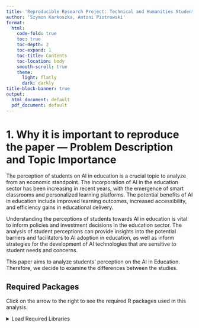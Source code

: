 ```yaml
---
title: 'Reproducible Research Project: Technical and Humanities Students’ Perspectives on the Development and Sustainability of Artificial Intelligence (AI)'
author: 'Szymon Karkoszka, Antoni Piotrowski'
format: 
  html:
    code-fold: true
    toc: true
    toc-depth: 2
    toc-expand: 1
    toc-title: Contents
    toc-location: body
    smooth-scroll: true
    theme:
      light: flatly
      dark: darkly
title-block-banner: true
output:
  html_document: default
  pdf_document: default
---
```



# 1. Why it is important to reproduce the paper — Problem Description and Topic Importance

The perception of students on AI in education is a crucial topic to analyze from an economic standpoint. The incorporation of AI in the education sector has been increasing in recent years, with the emergence of smart classrooms and personalized learning platforms. The potential benefits of AI in education include improved learning outcomes, increased accessibility, and efficiency gains in educational delivery.

Understanding the perceptions of students towards AI in education is vital to inform policies and investment decisions in the education sector. The analysis of student perceptions can provide insights into the potential barriers and facilitators to AI adoption in education, as well as inform strategies for the development of AI technologies that are sensitive to student needs and concerns.

This paper aims to analyze students’ perception on the AI in Education. Therefore, we decide to examine the differences between the studies.

## Required Packages

Click on the arrow to the right to see the required R packages used in this analysis.

<details>
<summary>Load Required Libraries</summary>

```r
# Loading necessary libraries for analysis

library(tidyverse)        # Data manipulation and visualization
library(RColorBrewer)     # Color palettes
library(reshape2)         # Data reshaping
library(ggplot2)          # Creating graphics
library(kableExtra)       # Enhancing tables
library(scales)           # Scale functions for visualization
library(dplyr)            # Data manipulation
library(tidyr)            # Data tidying
library(knitr)            # Automatic reporting
library(kableExtra)       # Enhancing tables
library(car)              # Advanced regression models
library(rstudioapi)       # Data manipulation and visualization
library(plotly)           # Data manipulation and visualization
```     


# 2. Data

In terms of the comparison, the data we found are excellent as they both compare students and are both from Romania. Unfortunately, our dataset is *10 times smaller* but much more informative. Our data are also much more up to date, and we can say that we compare data between two "AI Waves" — one from 2017 and another from 2022.

The dataset utilized in this study encompasses the responses obtained from a survey administered to undergraduate students in their 2nd and 3rd years of study at the Faculty of Cybernetics, Statistics, and Economic Informatics. The survey was conducted online and disseminated through social media groups. Its objective was to acquire insights into students' perceptions regarding the role of artificial intelligence (AI) in the domain of education.

This dataset comprises a total of 96 observations, each representing a unique case or participant. Additionally, the dataset contains 36 variables, which encompass the different characteristics or attributes under investigation.

## 2.1 Loading the Data

Click on the arrow to the right to view the code used for loading the data.

<details>   
<summary>Load Dataset from Local Storage</summary>
```r
current_path <- rstudioapi::getActiveDocumentContext()$path
current_path <- path.expand(current_path)
current_path <- dirname(current_path)
to_csv <- file.path(current_path, "Data", "Survey_AI.csv")
to_csv
```

```r
data <- read.csv(to_csv)
```
</details>



## 2.2 List of Variables

This section provides a description of the variables used in the study. The main dependent variable is concerned with the perceived utility of AI in the educational process.

### Dependent Variable

- **Q7.Utility_grade**: On a scale of 1 to 10, how useful do you think AI would be in the educational process? 
  - 1: Not useful at all
  - 10: Extremely useful

### Independent Variables

#### Identification
- **ID**: Student ID

#### Knowledge and Sources about AI
- **Q1.AI_knowledge**: Level of knowledge about artificial intelligence on a scale of 1 to 10
  - 1: Not informed at all
  - 10: Extremely informed
- **Q2.AI_sources**: Sources used to learn about artificial intelligence:
  - **Q2.1.Internet**: Whether Internet was used as a source (1 = Yes, 0 = No)
  - **Q2.2.Books.Papers**: Whether Books/Scientific papers were used (1 = Yes, 0 = No)
  - **Q2.3.Social_media**: Whether social media was used (1 = Yes, 0 = No)
  - **Q2.4.Discussions**: Whether discussions with family/friends were used (1 = Yes, 0 = No)
  - **Q2.5.NotInformed**: Indicator if "I don't inform myself about AI" was chosen (1 = Yes, 0 = No)

#### Opinions on AI
- **Q3.1.AI_dehumanization**: AI encourages dehumanization (1-5 scale)
- **Q3.2.Job_replacement**: Robots will replace people at work (1-5 scale)
- **Q3.3.Problem_solving**: AI helps to solve many problems in society (1-5 scale)
- **Q3.4.AI_rulling_society**: AI will rule society (1-5 scale)
- **Q4.1.AI_costly**: Machinery using AI is very expensive to build and maintain (1-5 scale)
- **Q4.2.Economic_crisis**: AI will lead to a global economic crisis (1-5 scale)
- **Q4.3.Economic_growth**: AI will help global economic growth (1-5 scale)
- **Q4.4.Job_loss**: AI leads to job losses (1-5 scale)

#### Personal Feelings and Impact Domains
- **Q5.Feelings**: Feelings associated with AI
  - 1: Curiosity
  - 2: Fear
  - 3: Indifference
  - 4: Trust
- **Q6.Domains**: Areas where AI would have a big impact
  - **Q6.1.Education**: (1 = Yes, 0 = No)
  - **Q6.2.Medicine**: (1 = Yes, 0 = No)
  - **Q6.3.Agriculture**: (1 = Yes, 0 = No)
  - **Q6.4.Constructions**: (1 = Yes, 0 = No)
  - **Q6.5.Marketing**: (1 = Yes, 0 = No)
  - **Q6.6.Administration**: (1 = Yes, 0 = No)
  - **Q6.7.Art**: (1 = Yes, 0 = No)

#### Educational Process
- **Q8.Advantage_teaching**: Main advantage of AI in the teaching process (1-4 scale)
- **Q9.Advantage_learning**: Level of advantage of AI in the learning process (1-4 scale)
- **Q10.Advantage_evaluation**: Level of advantage of AI in the evaluation process (1-4 scale)
- **Q11.Disadvantage_educational_process**: Level of disadvantage of AI in the educational process (1-4 scale)

#### Demographics and Academic Performance
- **Q12.Gender**: Gender of the student (1 = Male, 2 = Female)
- **Q13.Year_of_study**: Year of study of the student (1-Year 2, 2-Year 3)
- **Q14.Major**: Major or field of study of the student
  - 1: Economic Cybernetics
  - 2: Statistics and Economic Forecasting
  - 3: Economic Informatics
- **Q15.Passed_exams**: Indicator if the student passed the exams (1 = Yes, 0 = No)
- **Q16.GPA**: Student's GPA for the last year of study on a scale from 1 to 10

# 4. Further Data Analysis and Visualization

Continuing with our analysis, we now focus on transforming the data and examining it for completeness, followed by a comparative study with previous findings.

## Examining Data Structure

To understand the variables and their types better, check the data structure by expanding the section below.

<details>
<summary>View Data Structure</summary>

```r
# Show the structure of the data to verify variable types and completeness
str(data)
```
</details>
### Cleaning Data
Removing Unnecessary Variables
Since some character variables are only annotations, they will be removed. See the details of this process below.

<details>
<summary>Remove Character Variables</summary>
```r
# Removing character variables that serve as comments for certain responses
data <- subset(data, select = -c(Q2.AI_sources, Q6.Domains, ID))
```
</details>
### Converting Variables to Numeric
To facilitate our analysis, all variables need to be numeric. This conversion can be reviewed below.

<details>
<summary>Convert All Variables to Numeric</summary>
```r
# Converting all variables in the dataset to numeric for consistent analysis
data <- mutate_all(data, as.numeric)
```
</details>
### Checking for Missing Values
Before proceeding further, it's essential to ensure there are no missing values in the dataset.

<details>
<summary>Check for Missing Values</summary>
```r
# Check and print the sum of missing values across all columns
print(missing_values <- colSums(is.na(data)))
```
</details>


# 5. Visual Analysis of Student Knowledge

With no missing values confirmed, we proceed to a visual representation of student knowledge on AI.

The provided plot shows the distribution of AI knowledge ratings among students. It is observed that:

- The ratings of 7.5 and 5.0 are most frequent, indicating a moderate to good understanding of AI by the majority.
- Extremely low (2.5) and high (10.0) ratings are less frequent, reflecting that fewer students consider their understanding of AI to be very poor or excellent.
- The distribution centers around mid to slightly higher knowledge ratings, with fewer students at the extremes.

This visualization is crucial for understanding the spread of AI knowledge levels across the surveyed student population and helps in identifying areas where additional education or clarification might be needed.

<details>
<summary>Click here to view the code used for generating the plot</summary>

```r
custom_colors <- brewer.pal(10, "Spectral")

fig1 <- ggplot(data, aes(x = Q1.AI_knowledge)) +
  geom_bar(aes(fill = factor(Q1.AI_knowledge)), color = "black") +
  scale_fill_manual(values = custom_colors) +
  xlab("AI knowledge rating") +
  ylab("Number of responses") +
  ggtitle("A countplot of AI knowledge ratings") +
  theme_minimal() +
  theme(plot.title = element_text(size = 16, face = "bold"),
        axis.title = element_text(size = 12),
        axis.text = element_text(size = 10),
        legend.title = element_blank(),
        legend.position = "none")


```
</details>
```r
print(fig1)
```


# 6. Analysis of Information Sources

We analyzed the sources students use to inform themselves about artificial intelligence, which is crucial for understanding their exposure and potentially the depth of their knowledge.

The bar plot below illustrates the proportion of students using each source:

- **Internet**: The most utilized source, used by nearly 40% of the students.
- **Social Media**: The second most popular source, with about 25% usage.
- **Books/Papers**: Follows closely behind social media, used by roughly 20% of the students.
- **Discussions**: Less common, with around 15% of students engaging in discussions about AI.
- **Not Informed**: A small proportion, approximately 5%, do not seek information about AI.

This distribution suggests a heavy reliance on digital sources, with traditional sources like books and papers still playing a significant role.
<details>
<summary>Click here to view the code used for generating the plot</summary>
```r
source_names <- c("Internet", "Books/Papers", "Social Media", "Discussions", "Not Informed")
source_counts <- sapply(data[, c("Q2.1.Internet", "Q2.2.Books.Papers", "Q2.3.Social_media", "Q2.4.Discussions", "Q2.5.NotInformed")], function(col) sum(col == 1))

source_data <- data.frame(Source = source_names, Count = source_counts)
source_data$Proportion <- source_data$Count / sum(source_data$Count)

custom_colors <- brewer.pal(5, "Spectral")
fig2 <- ggplot(source_data, aes(x = reorder(Source, -Proportion), y = Proportion, fill = Source)) +
  geom_bar(stat = "identity", color = "black") +
  labs(x = "Source", y = "Proportion", fill = "Source") +
  ggtitle("Proportion of Students Using Each Source") +
  theme_minimal() +
  theme(axis.text.x = element_text(angle = 45, hjust = 1),
        plot.title = element_text(size = 16, face = "bold"),
        axis.title = element_text(size = 12),
        axis.text = element_text(size = 10),
        legend.title = element_text(size = 12),
        legend.position = "right") +
  scale_fill_manual(values = custom_colors)

```
</details>
```r
print(fig2)
```

# 7. Correlation Analysis Among Information Sources

This section explores the relationships between different sources students use to inform themselves about artificial intelligence. A correlation heatmap provides a visual representation of these relationships.

The heatmap below shows how each source of information correlates with others. Positive correlations (shown in blue) suggest that students who use one source are likely to use another, whereas negative correlations (shown in red) suggest that students who use one source are less likely to use another.



<details>
<summary>Click here to view the code used for generating the correlation heatmap</summary>

```r
selected_columns <- c("Q2.1.Internet", "Q2.2.Books.Papers", "Q2.3.Social_media", "Q2.4.Discussions", "Q2.5.NotInformed")
selected_data <- data[,selected_columns]

# Calculate the correlation matrix and round the values
correlation_matrix <- round(cor(selected_data), 2)
correlation_data <- melt(correlation_matrix)

# Genrate heatMap
corelationHeatMap <- ggplot(data = correlation_data, aes(x = Var1, y = Var2, fill = value)) +
  geom_tile(color = "white") +
  scale_fill_gradient2(low = "red", mid = "white", high = "blue", midpoint = 0) +
  theme_minimal() +
  labs(title = "Correlation Heatmap", x = "", y = "") +
  theme(axis.text.x = element_text(angle = 45, vjust = 1, hjust = 1))
```
</details>

```r
print(corelationHeatMap)
```


# 8. Relation of Student Knowledge about AI to Their Views on Various AI-related Statements

This section explores how students' knowledge about AI correlates with their opinions on various AI-related statements. The analysis aims to discern patterns or trends in agreement levels across different knowledge segments.

## 8.1 Analysis of Mean Knowledge Scores by Information Source Usage

We first analyze the mean AI knowledge scores for students based on whether they use specific information sources. This provides insights into whether accessing particular types of information correlates with higher AI knowledge.

<details>
<summary>Click here to view the code used for this analysis</summary>

```r
# Define the columns vector
columns <- c("Q2.1.Internet", "Q2.2.Books.Papers", "Q2.3.Social_media", "Q2.4.Discussions", "Q2.5.NotInformed")

# Create an empty list to store the results
results <- list()

# Iterate over the columns
for (i in columns) {
  x1 <- mean(data[data[, i] == 0, "Q1.AI_knowledge"], na.rm = TRUE)
  x2 <- mean(data[data[, i] == 1, "Q1.AI_knowledge"], na.rm = TRUE)
  change <- round(x2 - x1, 2)
  results[[i]] <- c(x1, x2, change)
}

# Create a data frame from the results list
data2 <- data.frame(t(as.data.frame(results)))
colnames(data2) <- c("No - MeanQ1", "Yes - MeanQ1", "Absolute Change")
row.names(data2) <- columns
```

## 8.2 Visualization of Agreement Levels on AI Statements

The violin plot below visualizes students' levels of agreement with various statements about AI, ranging from its impact on society and work to its economic implications.


<details>
<summary>Click here to view the code used for generating the violin plot</summary>

```r
# Define the column names and labels
columns2 <- c('Q3.1.AI_dehumanization', 'Q3.2.Job_replacement', 'Q3.3.Problem_solving', 'Q3.4.AI_rulling_society',
                    'Q4.1.AI_costly', 'Q4.2.Economic_crisis', 'Q4.3.Economic_growth', 'Q4.4.Job_loss')
labels <- c('AI encourages dehumanization', 'Robots will replace people at work', 'AI helps to solve many problems in society',
            'AI will rule society', 'Machinery using AI is very expensive',
            'AI will lead to a global economic crisis', 'AI will help global economic growth', 'AI leads to job losses')

# Reshape the data for plotting
data_subset_long <- melt(data)
names(data_subset_long) <- c("variable", "value")
data_subset_long$variable <- factor(data_subset_long$variable, levels = columns2, labels = labels)

# Create a color palette
my_palette <- brewer.pal(8, "Set2")

# Create a violin plot
p <- ggplot(data_subset_long, aes(x = variable, y = value, fill = variable)) +
  geom_violin(trim = FALSE, color = "black", alpha = 0.8) +
  scale_fill_manual(values = my_palette) +
  labs(title = "Violin Plot of Questions 3 & 4 Statements versus Responses",
       x = "Statement", y = "Agreement Level") +
  theme_minimal() +
  theme(axis.text.x = element_text(angle = 45, hjust = 1, size = 12),
        plot.title = element_text(hjust = 0.5, size = 14),
        legend.position = "none",
        panel.grid.major.y = element_blank(),
        panel.grid.minor = element_blank(),
        panel.border = element_blank())
```
</details>
```r
# Print the plot
print(p)
```



# 9. Analysis of Students' Feelings About the Development of AI

In this section, we explore how students feel about the development of AI, a key factor in understanding their emotional and psychological engagement with this technology.

The pie chart below illustrates the distribution of feelings among students:

- **Curiosity** is the most dominant feeling, representing 68.1% of the responses, indicating a high level of interest and positive engagement with AI.
- **Fear** comes next at 13.2%, suggesting a significant minority of students harbor concerns about AI's implications.
- **Indifference** and **Trust** represent smaller proportions at 11% and 7.7% respectively, showing that fewer students feel neutral towards AI or trust it implicitly.

<details>
<summary>Click here to view the code used for generating the pie chart</summary>

```r
# Extract the desired values and labels from the dataframe
feelings <- c('Curiosity', 'Fear', 'Indifference', 'Trust')
# Assuming that data$Q5.Feelings is your vector of feelings
str(data$Q5.Feelings)

print(data$Q5.Feelings)
counts <- table(data$Q5.Feelings)

# Define custom colors for the pie slices
custom_colors <- c('#F8766D', '#00BA38', '#619CFF', '#FFB028')

# Calculate percentages
percentages <- round(counts / sum(counts) * 100, 1)

# Labels with percentages
labels <- paste(percentages, "%\n", feelings, sep="")
```
</details>

```r
# Create the pie chart with enhanced appearance
pie(counts, labels = labels, col = custom_colors, border = 'white', 
    init.angle = 90, clockwise = TRUE, main = "Students' Feelings about the Development of AI")

# Add a legend
legend("right", legend = feelings, fill = custom_colors,
       bty = "n", cex = 0.8)
```


# 10. Comparison of Students' Perception of AI

In this section, we compare our dataset's results concerning students' perceptions of AI with another study visualized in the pie chart above. This comparison will help identify any shifts in sentiment or notable differences in how students perceive AI.

## Compared Paper Study Results

Below is a summary of our study results for comparison:

- **Confused**: 26.6%
- **Indifferent**: 10.3%
- **Optimistic**: 28.2%
- **Enthusiastic**: 11.2%
- **Concerned**: 23.7%

The comparison highlights a higher optimism and enthusiasm among our study participants, with lower levels of confusion and concern compared to the mentioned study.
<details>
<summary>Click here to view the code used for generating the pie chart</summary>

```r
# Load necessary libraries
library(plotly)

# Data from our study
categories <- c("confused", "indifferent", "optimistic", "enthusiastic", "concerned")
percentages <- c(26.6, 10.3, 28.2, 11.2, 23.7)
values <- percentages / 100 * sum(percentages)  # Assuming total sum of percentages as a whole

# Create a dataframe
data_plot <- data.frame(categories, values)

# Create the pie chart for our study
fig <- plot_ly(data_plot, labels = ~categories, values = ~values, type = 'pie',
               textinfo = 'label+percent',
               insidetextorientation = 'radial',
               marker = list(colors = c('#FF7F0E', '#1F77B4', '#FFBB78', '#AEC7E8', '#2CA02C')))

# Enhance the layout
fig_from_paper <- fig %>% layout(title = 'Our Study: Students Perception of AI',
                      showlegend = TRUE,
                      xaxis = list(showgrid = FALSE, zeroline = FALSE, showticklabels = FALSE),
                      yaxis = list(showgrid = FALSE, zeroline = FALSE, showticklabels = FALSE))
```
</details>

```r
# Render the plot
fig_from_paper
```



# 11. Comparison of AI Knowledge Levels Over Time

This analysis compares the distribution of AI knowledge levels between our current data and previous findings, providing insights into how perceptions have evolved over time.

## Overview of Previous Findings

The previous study presented AI knowledge levels as follows:
- **Very Poorly Informed/Uninformed**: 10%
- **Poorly Informed**: 35%
- **Sufficiently Informed**: 36%
- **Well Informed**: 17%
- **Very Well Informed**: 2%

These results indicate a larger proportion of students either poorly informed or only sufficiently informed about AI.

## Current Study Results

Our study shows a different distribution:
- **Very Poorly Informed/Uninformed**: 7.7%
- **Poorly Informed**: 5.5%
- **Sufficiently Informed**: 37.4%
- **Well Informed**: 16.5%
- **Very Well Informed**: 33.0%

These results suggest a significant increase in the proportion of students who are very well informed about AI, coupled with a decrease in those who are very poorly informed or uninformed.

## Visual Comparison

The following visual comparison illustrates these changes:

<details>
<summary>Click here to view the code used for generating the comparison plot</summary>
```r
selected_columns2 <- c("Q1.AI_knowledge", "Q3.2.Job_replacement", "Q3.3.Problem_solving", "Q3.4.AI_rulling_society", "Q12.Gender")

data3 <- data[,selected_columns2]


data3 <- data3 %>%
  mutate(Q1.AI_knowledge = case_when(
    Q1.AI_knowledge %in% c(9, 10) ~ "very well informed",
    Q1.AI_knowledge %in% c(7, 8) ~ "well informed",
    Q1.AI_knowledge %in% c(5, 6) ~ "sufficiently informed",
    Q1.AI_knowledge %in% c(3, 4) ~ "poorly informed",
    Q1.AI_knowledge %in% c(1, 2) ~ "very poorly informed/uninformed"
  ),
  Q12.Gender = case_when(
    Q12.Gender == 1 ~ 'F',
    Q12.Gender == 2 ~ 'M',
    TRUE ~ as.character(Q12.Gender)
  ),
  Q3.2.Job_replacement = case_when(
    Q3.2.Job_replacement %in% c(1) ~ "Strongly Disagree",
    Q3.2.Job_replacement %in% c(2) ~ "Partially Disagree",
    Q3.2.Job_replacement %in% c(3) ~ "Neutral",
    Q3.2.Job_replacement %in% c(4) ~ "Partially Agree",
    Q3.2.Job_replacement %in% c(4,5) ~ "Fully Agree"
  ),
  Q3.3.Problem_solving = case_when(
    Q3.3.Problem_solving %in% c(1) ~ "Strongly Disagree",
    Q3.3.Problem_solving %in% c(2) ~ "Partially Disagree",
    Q3.3.Problem_solving %in% c(3) ~ "Neutral",
    Q3.3.Problem_solving %in% c(4) ~ "Partially Agree",
    Q3.3.Problem_solving %in% c(5) ~ "Fully Agree"
  ),
  Q3.4.AI_rulling_society = case_when(
    Q3.4.AI_rulling_society %in% c(1) ~ "Very low",
    Q3.4.AI_rulling_society %in% c(2) ~ "Low",
    Q3.4.AI_rulling_society %in% c(3) ~ "Neighter low or high",
    Q3.4.AI_rulling_society %in% c(4) ~ "High",
    Q3.4.AI_rulling_society %in% c(5) ~ "Very high"))

data3 <- data3 %>%
  mutate(Q1.AI_knowledge = factor(Q1.AI_knowledge, levels = c("very poorly informed/uninformed", "poorly informed", "sufficiently informed", "well informed", "very well informed"), ordered = FALSE))

ordered_levels <- c("Strongly Disagree", "Partially Disagree", "Neutral", "Partially Agree", "Fully Agree")
ordered_levels2 <- c("Very low", "Low", "Neighter low or high", "High", "Very high")

data3 <- data3 %>%
  mutate(Q3.2.Job_replacement = factor(Q3.2.Job_replacement, levels = ordered_levels, ordered = TRUE))
data3 <- data3 %>%
  mutate(Q3.3.Problem_solving = factor(Q3.3.Problem_solving, levels = ordered_levels, ordered = TRUE))
data3 <- data3 %>%
  mutate(Q3.4.AI_rulling_society = factor(Q3.4.AI_rulling_society, levels = ordered_levels2, ordered = TRUE))


knowledge_summary <- data3 %>%
  count(Q1.AI_knowledge) %>%
  rename(Category = Q1.AI_knowledge, Count = n) %>%
  mutate(Percentage = Count / sum(Count))

Distribution_plot <- ggplot(knowledge_summary, aes(x = "", y = Percentage, fill = Category)) +
  geom_bar(stat = "identity", width = 1) +
  coord_polar(theta = "y") +
  labs(title = "Distribution of AI Knowledge Levels",
       x = NULL, y = NULL, fill = "AI Knowledge Level") +
  theme_minimal() +
  theme(axis.text.x = element_blank(),
        axis.ticks = element_blank(),
        panel.grid = element_blank(),
        plot.title = element_text(size = 16, face = "bold")) +
  scale_fill_brewer(palette = "RdYlGn") + 
  geom_text(aes(label = percent(Percentage)), position = position_stack(vjust = 0.5))
```
</details>

```r
print(Distribution_plot)
```

# 12. Job replecemnt by AI

This analysis explores how attitudes towards AI replacing jobs vary by gender, comparing current study results with historical data. This helps us understand trends in perceptions about AI's impact on employment and how these perceptions may differ between males and females.

## Overview of Previous Study Findings

In the previous study, the distribution of attitudes towards AI replacing jobs by gender was as follows:

- **Males** were more likely to fully agree (28.1%) that AI should replace jobs.
- **Females** showed more caution with a lower percentage (5.1%) fully agreeing to the idea.
- **Neutral** positions were significantly less common among males (6.2%) compared to females (22%).

These figures indicate a gender disparity in how the implications of AI on jobs are perceived, with males generally showing more acceptance of AI job replacement.

## Current Study Results

Our study shows a different pattern:

- **Fully Agree**: Males (28.1%) continue to be more accepting than females (5.1%).
- **Partially Agree**: More females (39%) agree to some extent compared to males (31.2%).
- **Neutral**: A significant proportion of females (22%) remain neutral, much higher than males (6.2%).

The table below details these distributions:
<details>
<summary>Click here to view the code and generated table</summary>
```r

# Summarize the data by gender and agreement level
table_data2 <- data3 %>%
  group_by(Q12.Gender, Q3.2.Job_replacement) %>%
  summarise(Count = n()) %>%
  mutate(Percentage = Count / sum(Count) * 100) %>%
  arrange(Q12.Gender, Q3.2.Job_replacement)


# Pivot for a side-by-side comparison
pivot_table2 <- table_data2 %>%
  select(-Count) %>%
  pivot_wider(names_from = Q12.Gender, values_from = Percentage, values_fill = list(Percentage = 0))

pivot_table2 <- pivot_table2 %>%
  mutate(across(where(is.numeric), ~ paste0(round(.x, 1), "%")))
```
</details>

```r
# Display the table
pivot_table2 %>% 
  kable( format = "markdown", col.names = c("Replacing the humans and jobs by gender", "Female (%)", "Male (%)")) %>% 
  kable_styling(full_width = FALSE, bootstrap_options = c("striped", "hover"))
```

### Comparing the two data sets, we see that:

-  Students in 2022 are less willing to fully commit to one side of the argument about AI replacing jobs. There's a general trend towards more neutral and partially agreeing positions, especially among females.
-  The increase in the "Partially Agree" category among females suggests a growing complexity in how job replacement by AI is viewed, possibly reflecting broader societal and economic discussions about AI.



# 13. Comparative Analysis of Perceptions on AI as a Threat to Humanity by Gender

This section examines the differences in perceptions about whether AI could rule society or destroy humanity, comparing our current study results with historical data to see how these views have evolved over time.

### Overview of Previous Study Findings

The previous study showed a notable gender difference in the perception of AI's threat:

- **Females** expressed higher concern with 15.5% perceiving a very high threat and 29.5% a high threat.
- **Males** were less concerned, with only 8.4% perceiving a very high threat and 22.7% a high threat.

These results suggest a higher level of apprehension among females regarding the potential dangers of AI.

### Current Study Results

Our study indicates a shift in these perceptions:

- **Very Low Threat**: More females (30.5%) now perceive a very low threat compared to males (31.2%).
- **High Threat**: Fewer females now see AI as a high threat (8.5%) compared to males (18.8%).

The table below details these distributions:

<details>
<summary>Click here to view the code and generated table</summary>

```r
library(knitr)
library(kableExtra)

# Summarize the data by gender and perception level
table_data3 <- data3 %>%
  group_by(Q12.Gender, Q3.4.AI_rulling_society) %>%
  summarise(Count = n()) %>%
  mutate(Percentage = Count / sum(Count) * 100) %>%
  arrange(Q12.Gender, Q3.4.AI_rulling_society)

# Pivot for a side-by-side comparison
pivot_table3 <- table_data3 %>%
  select(-Count) %>%
  pivot_wider(names_from = Q12.Gender, values_from = Percentage, values_fill = list(Percentage = 0))

pivot_table3 <- pivot_table3 %>%
  mutate(across(where(is.numeric), ~ paste0(round(.x, 1), "%")))


```
</details> 

### Discussion
- **Decrease in Perceived Threat**: The data from 2022 indicate a general decrease in the perception of AI as a severe threat to humanity, especially among females.
- **Gender Differences**: While both genders show a reduction in concern, males still report higher levels of concern compared to females, reversing the trend seen in previous data.

This comparative analysis highlights how societal attitudes towards AI and its potential risks are changing, possibly reflecting increased familiarity and integration of AI technologies in daily life.

```r
# Display the table
pivot_table3 %>% 
  kable(format = "markdown", col.names = c("AI will rule society/destroy humanity", "Female (%)", "Male (%)")) %>% 
  kable_styling(full_width = FALSE, bootstrap_options = c("striped", "hover"))
```
# 14. Comparative Analysis of Overall Attitudes Towards AI and Its Consequences

This section examines how attitudes towards the positive impacts of AI on society differ by gender and compares current study results with those from historical data.

## Overview of Previous Study Findings

In the previous study, attitudes towards AI's potential to positively impact society showed:

- **Males** were significantly more optimistic with 66.8% believing in a positive influence of AI.
- **Females** were less optimistic with only 51.5% sharing that belief.

This data suggests that males tend to view AI development more favorably than females.

## Current Study Results

Our current study presents a shift in these attitudes:

- **Highly Positive** views are less common in the current data, with only 1.7% of females and 12.5% of males seeing AI's impact as 'Very high'.
- **Neutral to Negative** views are more prevalent, especially among females, with 30.5% viewing the impact as 'Very low'.

The table below details these distributions:

<details>
<summary>Click here to view the code and generated table</summary>


```r
# Summarize the data by gender and views on AI's problem-solving capabilities
table_data4 <- data3 %>%
  group_by(Q12.Gender, Q3.3.Problem_solving) %>%
  summarise(Count = n()) %>%
  mutate(Percentage = Count / sum(Count) * 100) %>%
  arrange(Q12.Gender, Q3.3.Problem_solving)
# Pivot for a side-by-side comparison
pivot_table4 <- table_data4 %>%
  select(-Count) %>%
  pivot_wider(names_from = Q12.Gender, values_from = Percentage, values_fill = list(Percentage = 0))
# Pivot for a side-by-side comparison
pivot_table4 <- pivot_table4 %>%
  mutate(across(where(is.numeric), ~ paste0(round(.x, 1), "%")))


```
</details> 

```r

# Display the table
pivot_table3 %>% 
  kable( format = "markdown", col.names = c("AI helps to solve many problems in society", "Female (%)", "Male (%)")) %>% 
  kable_styling(full_width = FALSE, bootstrap_options = c("striped", "hover"))
```
### Discussion
- **Decrease in Optimism:** Students in 2022 are less optimistic about AI having a positive influence on society compared to previous years. This trend is more pronounced among females.
- **Gender Differences:** While both genders show less optimism, the decline is steeper among females, suggesting that experiences or perceptions of AI's societal impact may differ significantly by gender.



# 15 Tests

Hypothesis 2 (H2). Male students have a different level of information regarding AI use than female students.

## 15.1 Levene's test for Equality of variances
```r
data$Q12.Gender <- as.factor(data$Q12.Gender)
levene <- leveneTest(Q1.AI_knowledge ~ Q12.Gender, data = data)
levene_f <- levene$`F value`[1]
levene_p <- levene$`Pr(>F)`[1]
```

## 15.2 t-Test for equality of means
```r
t_test_equal_var <- t.test(Q1.AI_knowledge ~ Q12.Gender, data = data, var.equal = TRUE)
t_equal <- t_test_equal_var$statistic
df_equal <- t_test_equal_var$parameter
p_equal <- t_test_equal_var$p.value
mean_diff_equal <- t_test_equal_var$estimate[1] - t_test_equal_var$estimate[2]
```

```r
t_test_unequal_var <- t.test(Q1.AI_knowledge ~ Q12.Gender, data = data)
t_unequal <- t_test_unequal_var$statistic
df_unequal <- t_test_unequal_var$parameter
p_unequal <- t_test_unequal_var$p.value
mean_diff_unequal <- t_test_unequal_var$estimate[1] - t_test_unequal_var$estimate[2]
```

```r
original_table <- data.frame(
  ` ` = c("Equal variances assumed", "Equal variances not assumed"),
  F = c(5.7, ""),
  Sig = c(0.017, ""),
  t = c(9.269, 9.254),
  df = c(925, 886.056),
  `Sig (2-Tailed)` = c(0.000, 0.000),
  `Mean Difference` = c(0.553, 0.553)
)

# Display the table using kable
original_table %>% kable(col.names = c("", "F", "Sig", "t", "df", "Sig (2-Tailed)", "Mean Difference"), caption = "Independent samples test for H2.") %>%
  kable_styling(full_width = FALSE, bootstrap_options = c("striped", "hover"))
```

```r
summary_table <- data.frame(
  ` ` = c("Equal variances assumed", "Equal variances not assumed"),
  F = c(levene_f,''),
  Sig = c(levene_p,''),
  t = c(t_equal, t_unequal),
  df = c(df_equal, df_unequal),
  "Sig (2-Tailed)" = c(p_equal, p_unequal),
  "Mean difference" = c(mean_diff_equal, mean_diff_unequal)
)

# Print summary table
summary_table %>% kable( format = "markdown") %>% 
  kable_styling(full_width = FALSE, bootstrap_options = c("striped", "hover"))
```


Tests indicate that:
- In both cases difference in variance is significant
- In original data difference in AI knowledge between male and male students is significant with difference of .553 while in our data difference is equal only to -.0874
